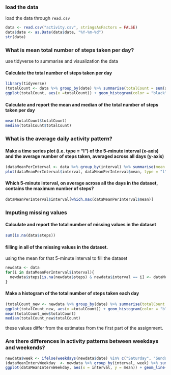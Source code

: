 
### load the data

load the data through `read.csv`
```{r}
data <- read.csv("activity.csv", stringsAsFactors = FALSE)
data$date <- as.Date(data$date, "%Y-%m-%d")
str(data)
```

### What is mean total number of steps taken per day?

use tidyverse to summarise and visualization the data

#### Calculate the total number of steps taken per day
```{r}
library(tidyverse)
(totalCount <- data %>% group_by(date) %>% summarise(totalCount = sum(steps, na.rm = T)))
ggplot(totalCount, aes(x =totalCount)) + geom_histogram(color = "black", fill = "white") + theme_bw()
```

#### Calculate and report the mean and median of the total number of steps taken per day
```{r}
mean(totalCount$totalCount)
median(totalCount$totalCount)
```

### What is the average daily activity pattern?

#### Make a time series plot (i.e. type = "l") of the 5-minute interval (x-axis) and the average number of steps taken, averaged across all days (y-axis)

```{r}
(dataMeanPerInterval <- data %>% group_by(interval) %>% summarise(mean = mean(steps, na.rm = T)))
plot(dataMeanPerInterval$interval, dataMeanPerInterval$mean, type = "l")
```

#### Which 5-minute interval, on average across all the days in the dataset, contains the maximum number of steps?

```{r}
dataMeanPerInterval$interval[which.max(dataMeanPerInterval$mean)]
```

### Imputing missing values

#### Calculate and report the total number of missing values in the dataset 

```{r}
sum(is.na(data$steps))
```

#### filling in all of the missing values in the dataset.
using the mean for that 5-minute interval to fill the dataset

```{r}
newdata <- data
for(i in dataMeanPerInterval$interval){
  newdata$steps[is.na(newdata$steps) & newdata$interval == i] <- dataMeanPerInterval$mean[dataMeanPerInterval$interval == i]
}
```
#### Make a histogram of the total number of steps taken each day

```{r}
(totalCount_new <- newdata %>% group_by(date) %>% summarise(totalCount = sum(steps, na.rm = T)))
ggplot(totalCount_new, aes(x =totalCount)) + geom_histogram(color = "black", fill = "white") + theme_bw()
mean(totalCount_new$totalCount)
median(totalCount_new$totalCount)
```

these values differ from the estimates from the first part of the assignment. 

### Are there differences in activity patterns between weekdays and weekends?

```{r}
newdata$week <- ifelse(weekdays(newdata$date) %in% c("Saturday", "Sunday"), "weekends", "weekdays")
(dataMeanIntervWeekday  <- newdata %>% group_by(interval, week) %>% summarise(mean = mean(steps, na.rm = T)))
ggplot(dataMeanIntervWeekday, aes(x = interval, y = mean)) + geom_line() + facet_grid(week ~ .)
```

